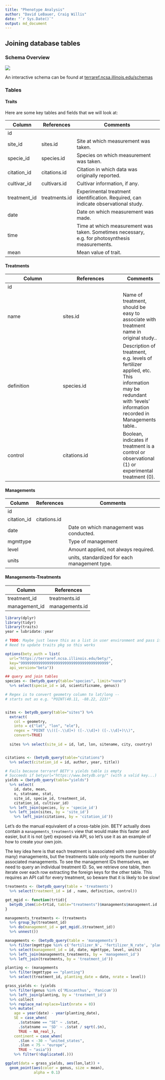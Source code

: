 ```yaml
---
title: "Phenotype Analysis"
author: "David LeBauer, Craig Willis"
date: "`r Sys.Date()`"
output: md_document
---
```


## Joining database tables  

### Schema Overview

![](https://raw.githubusercontent.com/ebimodeling/betydb_manuscript/master/figures/gcbb12420-fig-0001.png)

An interactive schema can be found at [terraref.ncsa.illinois.edu/schemas](https::terraref.ncsa.illinois.edu/schemas)


### Tables

#### Traits

Here are some key tables and fields that we will look at:


| Column       | References    | Comments                                                                                        |
|--------------|---------------|-------------------------------------------------------------------------------------------------|
| id           |               |                                                                                                 |
| site_id      | sites.id      | Site at which measurement was taken.                                                            |
| specie_id    | species.id    | Species on which measurement was taken.                                                         |
| citation_id  | citations.id  | Citation in which data was originally reported.                                                 |
| cultivar_id  | cultivars.id  | Cultivar information, if any.                                                                   |
| treatment_id | treatments.id | Experimental treatment identification. Required, can indicate observational study.              |
| date         |               | Date on which measurement was made.                                                             |
| time         |               | Time at which measurement was taken. Sometimes necessary, e.g. for photosynthesis measurements. |
| mean         |               | Mean value of trait.                       



#### Treatments



| Column       | References    | Comments                                                                                        |
|--------------|---------------|----------|
| id           |               ||
| name      | sites.id      | Name of treatment, should be easy to associate with treatment name in original study..|
| definition    | species.id    | 	Description of treatment, e.g. levels of fertilizer applied, etc. This information may be redundant with 'levels' information recorded in Managements table..|
| control  | citations.id  |Boolean, indicates if treatment is a control or observational (1) or experimental treatment (0).|


#### Managements


| Column      | References   | Comments                                      |
|-------------|--------------|-----------------------------------------------|
| id          |              |                                               |
| citation_id | citations.id |                                               |
| date        |              | Date on which management was conducted.       |
| mgmttype    |              | Type of management                            |
| level       |              | Amount applied, not always required.          |
| units       |              | units, standardized for each management type. |


#### Managements-Treatments

| Column        | References     |
|---------------|----------------|
| treatment_id  | treatments.id  |
| management_id | managements.id |


```r

library(dplyr)
library(tidyr)
library(traits)
year = lubridate::year

# TODO: Maybe just leave this as a list in user environment and pass it explicitly
# Need to update traits pkg so this works

options(bety_auth = list(
  url="https://terraref.ncsa.illinois.edu/bety/",
  key="9999999999999999999999999999999999999999",
  api_version="beta"))

## query and join tables
species <- (betydb_query(table="species", limit="none")
  %>% select(specie_id = id, scientificname, genus))

# Regex is to convert geometry column to lat/long --
# starts out as e.g. "POINT(40.11, -88.22, 223)"


sites <- betydb_query(table="sites") %>% 
  extract(
    col = geometry,
    into = c("lat", "lon", "ele"),
    regex = "POINT \\(([-.\\d]+) ([-.\\d]+) ([-.\\d]+)\\)",
    convert=TRUE)
    
  sites %>% select(site_id = id, lat, lon, sitename, city, country)


citations <- (betydb_query(table="citations")
  %>% select(citation_id = id, author, year, title))

# Fails because terraref BETY's yields table is empty
# Succeeds if betyurl="https://www.betydb.org/" (with a valid key...)
yields = (betydb_query(table="yields")
  %>% select(
    id, date, mean,
    n, statname, stat,
    site_id, specie_id, treatment_id,
    citation_id, cultivar_id)
  %>% left_join(species, by = 'specie_id')
  %>% left_join(sites, by = 'site_id')
    %>% left_join(citations, by = 'citation_id'))

```

Let's do the manual equivalent of a cross-table join. BETY actually does contain a `managements_treatments` view that would make this faster and easier, but it is not (yet) exposed via API, so let's use it as an example of how to create your own join.

The key idea here is that each treatment is associated with some (possibly many) managements, but the treatments table only reports the number of associated managements. To see the management IDs themselves, we need to query an individual treatment ID. So, we retrieve one table, then iterate over each row extracting the foreign keys for the other table. This requires an API call for every treatment, so beware that it is likely to be slow!

```r
treatments <- (betydb_query(table = 'treatments')
  %>% select(treatment_id = id , name, definition, control))

get_mgid <- function(trtid){
  betydb_item(id=trtid, table="treatments")$managements$management.id
}

managements_treatments <- (treatments 
  %>% group_by(treatment_id)
  %>% do(management_id = get_mgid(.$treatment_id))
  %>% unnest())

managements <- (betydb_query(table = 'managements')
  %>% filter(mgmttype %in% c('fertilizer_N', 'fertilizer_N_rate', 'planting', 'irrigation'))
  %>% select(management_id = id, date, mgmttype, level, units)
  %>% left_join(managements_treatments, by = 'management_id')
  %>% left_join(treatments, by = 'treatment_id'))

planting <- (managements
  %>% filter(mgmttype == "planting")
  %>% select(treatment_id, planting_date = date, nrate = level))

grass_yields <- (yields
  %>% filter(genus %in% c('Miscanthus', 'Panicum'))
  %>% left_join(planting, by = 'treatment_id')
  %>% collect
  %>% replace_na(replace=list(nrate = 0))
  %>% mutate(
    age = year(date) - year(planting_date),
    SE = case_when(
      .$statname == "SE" ~ .$stat,
      .$statname == 'SD' ~ .$stat / sqrt(.$n),
      TRUE ~ NA_real_),
    continent = case_when(
      .$lon < -30 ~ "united_states",
      .$lon < 75 ~ "europe",
      TRUE ~ "asia"))
    %>% filter(!duplicated(.)))

ggplot(data = grass_yields, aes(lon,lat)) + 
  geom_point(aes(color = genus, size = mean), 
             alpha = 0.1)
```